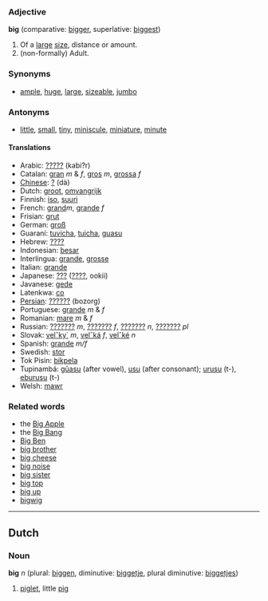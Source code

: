 ===Adjective===
'''big''' (comparative: [[bigger]], superlative: [[biggest]])

#Of a [[large]] [[size]], distance or amount.
#(non-formally) Adult.

===Synonyms===
*[[ample]], [[huge]], [[large]], [[sizeable]], [[jumbo]]

===Antonyms===
*[[little]], [[small]], [[tiny]], [[miniscule]], [[miniature]], [[minute]]

====Translations====
*Arabic: [[?????]] (kabi?r)
*Catalan: [[gran]] ''m'' & ''f'', [[gros]] ''m'', [[grossa]] ''f''
*[[Chinese]]: [[?]] (dà)
*Dutch: [[groot]], [[omvangrijk]]
*Finnish: [[iso]], [[suuri]]
*French: [[grand]]''m'', [[grande]] ''f''
*Frisian: [[grut]]
*German: [[groß]]
*Guaraní: [[tuvicha]], [[tuicha]], [[guasu]]
*Hebrew: [[????]]
*Indonesian: [[besar]]
*Interlingua: [[grande]], [[grosse]]
*Italian: [[grande]]
*Japanese: [[???]] ([[????]], ookii)
*Javanese: [[gede]]
*Latenkwa: [[co]]
*[[Persian]]: [[??????]] (bozorg)
*Portuguese: [[grande]] ''m'' & ''f''
*Romanian: [[mare]] ''m'' & ''f''
*Russian: [[???????]] ''m'', [[???????]] ''f'', [[???????]] ''n'', [[???????]] ''pl''
*Slovak: [[velˇky´]] ''m'', [[velˇká]] ''f'', [[velˇké]] ''n''
*Spanish: [[grande]] ''m/f''
*Swedish: [[stor]]
*Tok Pisin: [[bikpela]]
*Tupinambá: [[gûasu]] (after vowel), [[usu]] (after consonant); [[urusu]] (t-), [[eburusu]] (t-)
*Welsh: [[mawr]]

===Related words===
*the [[Big Apple]]
*the [[Big Bang]]
*[[Big Ben]]
*[[big brother]] <!--which will include [[Big Brother]] -->
*[[big cheese]]
*[[big noise]]
*[[big sister]]
*[[big top]]
*[[big up]]
*[[bigwig]]

----
==Dutch==
===Noun===
'''big''' ''n'' (plural: [[biggen]], diminutive: [[biggetje]], plural diminutive: [[biggetjes]])

# [[piglet]], little [[pig]]